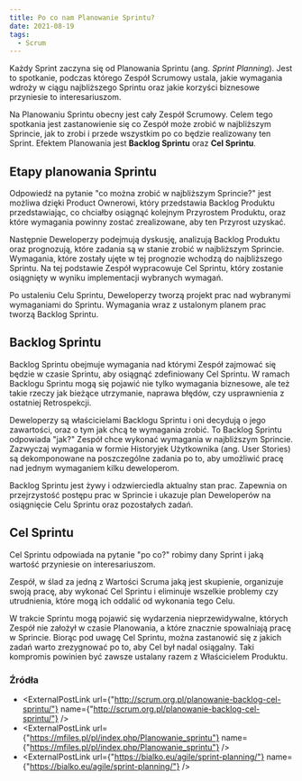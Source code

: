 ```yaml
---
title: Po co nam Planowanie Sprintu?
date: 2021-08-19
tags:
  - Scrum
---
```



Każdy Sprint zaczyna się od Planowania Sprintu (ang. *Sprint Planning*).
Jest to spotkanie, podczas którego Zespół Scrumowy ustala, jakie wymagania wdroży w ciągu najbliższego Sprintu oraz jakie korzyści biznesowe przyniesie to interesariuszom.

Na Planowaniu Sprintu obecny jest cały Zespół Scrumowy.
Celem tego spotkania jest zastanowienie się co Zespół może zrobić w najbliższym Sprincie, jak to zrobi i przede wszystkim po co będzie realizowany ten Sprint.
Efektem Planowania jest **Backlog Sprintu** oraz **Cel Sprintu**.

## Etapy planowania Sprintu

Odpowiedź na pytanie "co można zrobić w najbliższym Sprincie?" jest możliwa dzięki Product Ownerowi, który przedstawia Backlog Produktu przedstawiając, co chciałby osiągnąć kolejnym Przyrostem Produktu, oraz które wymagania powinny zostać zrealizowane, aby ten Przyrost uzyskać.

Następnie Deweloperzy podejmują dyskusję, analizują Backlog Produktu oraz prognozują, które zadania są w stanie zrobić w najbliższym Sprincie.
Wymagania, które zostały ujęte w tej prognozie wchodzą do najbliższego Sprintu.
Na tej podstawie Zespół wypracowuje Cel Sprintu, który zostanie osiągnięty w wyniku implementacji wybranych wymagań.

Po ustaleniu Celu Sprintu, Deweloperzy tworzą projekt prac nad wybranymi wymaganiami do Sprintu.
Wymagania wraz z ustalonym planem prac tworzą Backlog Sprintu.

## Backlog Sprintu

Backlog Sprintu obejmuje wymagania nad którymi Zespół zajmować się będzie w czasie Sprintu, aby osiągnąć zdefiniowany Cel Sprintu. 
W ramach Backlogu Sprintu mogą się pojawić nie tylko wymagania biznesowe, ale też takie rzeczy jak bieżące utrzymanie, naprawa błędów, czy usprawnienia z ostatniej Retrospekcji.

Deweloperzy są właścicielami Backlogu Sprintu i oni decydują o jego zawartości, oraz o tym jak chcą te wymagania zrobić.
To Backlog Sprintu odpowiada "jak?" Zespół chce wykonać wymagania w najbliższym Sprincie.
Zazwyczaj wymagania w formie Historyjek Użytkownika (ang. User Stories) są dekomponowane na poszczególne zadania po to, aby umożliwić pracę nad jednym wymaganiem kilku deweloperom.

Backlog Sprintu jest żywy i odzwierciedla aktualny stan prac.
Zapewnia on <TLink href="/blog/trzy-filary-scruma">przejrzystość</TLink> postępu prac w Sprincie i ukazuje plan Deweloperów na osiągnięcie Celu Sprintu oraz pozostałych zadań.

## Cel Sprintu

Cel Sprintu odpowiada na pytanie "po co?" robimy dany Sprint i jaką wartość przyniesie on interesariuszom.

Zespół, w ślad za jedną z Wartości Scruma jaką jest <TLink href="/blog/wartosci-w-scrumie">skupienie</TLink>, organizuje swoją pracę, aby wykonać Cel Sprintu i eliminuje wszelkie problemy czy utrudnienia, które mogą ich oddalić od wykonania tego Celu. 

W trakcie Sprintu mogą pojawić się wydarzenia nieprzewidywalne, których Zespół nie założył w czasie Planowania, a które znacznie spowalniają pracę w Sprincie. 
Biorąc pod uwagę Cel Sprintu, można zastanowić się z jakich zadań warto zrezygnować po to, aby Cel był nadal osiągalny.
Taki kompromis powinien być zawsze ustalany razem z Właścicielem Produktu.

### Źródła

- <ExternalPostLink url={"http://scrum.org.pl/planowanie-backlog-cel-sprintu/"} name={"http://scrum.org.pl/planowanie-backlog-cel-sprintu/"} />
- <ExternalPostLink url={"https://mfiles.pl/pl/index.php/Planowanie_sprintu"} name={"https://mfiles.pl/pl/index.php/Planowanie_sprintu"} />
- <ExternalPostLink url={"https://bialko.eu/agile/sprint-planning/"} name={"https://bialko.eu/agile/sprint-planning/"} />
